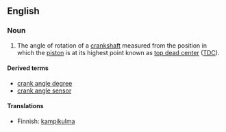 {{wikipedia|Piston_motion_equations}}
==English==

===Noun===
{{en-noun|sg=[[crank]] [[angle]]}}

# {{context|motors}} The angle of rotation of a [[crankshaft]] measured from the position in which the [[piston]] is at its highest point known as [[top dead center]] ([[TDC]]). 

====Derived terms====
*[[crank angle degree]]
*[[crank angle sensor]]

====Translations====
{{top}}
*Finnish: [[kampikulma]]
{{bottom}}